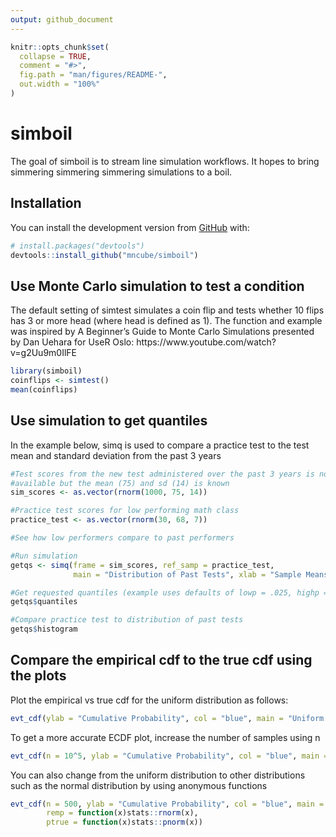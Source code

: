 ```yaml
---
output: github_document
---
```


<!-- README.md is generated from README.Rmd. Please edit that file -->

```r
knitr::opts_chunk$set(
  collapse = TRUE,
  comment = "#>",
  fig.path = "man/figures/README-",
  out.width = "100%"
)
```

# simboil

<!-- badges: start -->
<!-- badges: end -->

The goal of simboil is to stream line simulation workflows.  It hopes to bring simmering simmering simmering simulations to a boil.

## Installation

You can install the development version from [GitHub](https://github.com/) with:

``` r
# install.packages("devtools")
devtools::install_github("mncube/simboil")
```
## Use Monte Carlo simulation to test a condition

The default setting of simtest simulates a coin flip and tests whether 10 flips
has 3 or more head (where head is defined as 1).  The function and example was 
inspired by A Beginner's Guide to Monte Carlo Simulations presented by Dan Uehara 
for UseR Oslo: https://www.youtube.com/watch?v=g2Uu9m0IlFE
```r
library(simboil)
coinflips <- simtest()
mean(coinflips)
```

## Use simulation to get quantiles

In the example below, simq is used to compare a practice test to the test mean
and standard deviation from the past 3 years

```r
#Test scores from the new test administered over the past 3 years is not 
#available but the mean (75) and sd (14) is known
sim_scores <- as.vector(rnorm(1000, 75, 14))

#Practice test scores for low performing math class 
practice_test <- as.vector(rnorm(30, 68, 7))

#See how low performers compare to past performers

#Run simulation
getqs <- simq(frame = sim_scores, ref_samp = practice_test, 
              main = "Distribution of Past Tests", xlab = "Sample Means")

#Get requested quantiles (example uses defaults of lowp = .025, highp = .975)
getqs$quantiles

#Compare practice test to distribution of past tests
getqs$histogram
```

## Compare the empirical cdf to the true cdf using the plots

Plot the empirical vs true cdf for the uniform distribution as follows:
```r
evt_cdf(ylab = "Cumulative Probability", col = "blue", main = "Uniform ECDF (black) vs Uniform CDF (blue)")
```

To get a more accurate ECDF plot, increase the number of samples using n
```r
evt_cdf(n = 10^5, ylab = "Cumulative Probability", col = "blue", main = "Uniform ECDF (black) vs Uniform CDF (blue)")
```

You can also change from the uniform distribution to other distributions such as the normal distribution by using anonymous functions
```r
evt_cdf(n = 500, ylab = "Cumulative Probability", col = "blue", main = "Normal ECDF (black) vs Normal CDF (blue)",
        remp = function(x)stats::rnorm(x),
        ptrue = function(x)stats::pnorm(x))
```

